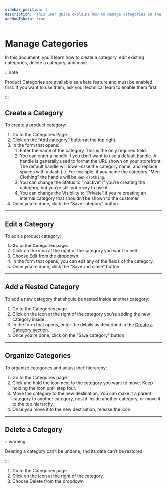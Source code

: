 ```yaml
---
sidebar_position: 3
description: 'This user guide explains how to manage categories on the Medusa Admin. Learn how to create a category, edit existing categories, delete a category, and more.'
addHowToData: true
---
```



# Manage Categories

In this document, you’ll learn how to create a category, edit existing categories, delete a category, and more.

:::note

Product Categories are available as a beta feature and must be enabled first. If you want to use them, ask your technical team to enable them first.

:::

## Create a Category

To create a product category:

1. Go to the Categories Page.
2. Click on the “Add category” button at the top right.
3. In the form that opens:
    1. Enter the name of the category. This is the only required field.
    2. You can enter a handle if you don’t want to use a default handle. A handle is generally used to format the URL shown on your storefront. The default handle will lower-case the category name, and replace spaces with a dash (-). For example, if you name the category “Men Clothing” the handle will be `men-clothing`.
    3. You can change the Status to “Inactive” if you’re creating the category, but you’re still not ready to use it.
    4. You can change the Visibility to “Private” if you’re creating an internal category that shouldn’t be shown to the customer.
4. Once you’re done, click the “Save category” button.

---

## Edit a Category

To edit a product category:

1. Go to the Categories page.
2. Click on the <UiIcon lightIcon="https://res.cloudinary.com/dza7lstvk/image/upload/v1667999308/Medusa%20Docs/UI%20Icons/1ordBC6_ssysel.png" darkIcon="https://res.cloudinary.com/dza7lstvk/image/upload/v1667999326/Medusa%20Docs/UI%20Icons/dSwWYBH_stzgoi.png" alt="three dots" /> icon at the right of the category you want to edit.
3. Choose Edit from the dropdown.
4. In the form that opens, you can edit any of the fields of the category.
5. Once you’re done, click the “Save and close” button.

---

## Add a Nested Category

To add a new category that should be nested inside another category:

1. Go to the Categories page.
2. Click on the <UiIcon lightIcon="https://res.cloudinary.com/dza7lstvk/image/upload/v1667999131/Medusa%20Docs/UI%20Icons/1hL8NiW_lqmjcq.png" darkIcon="https://res.cloudinary.com/dza7lstvk/image/upload/v1667999150/Medusa%20Docs/UI%20Icons/8LtkPqW_jyqz5i.png" alt="plus" /> icon at the right of the category you’re adding the new category inside.
3. In the form that opens, enter the details as described in the [Create a Category section](#create-a-category).
4. Once you’re done, click on the “Save category” button.

---

## Organize Categories

To organize categories and adjust their hierarchy:

1. Go to the Categories page.
2. Click and hold the <UiIcon lightIcon="https://res.cloudinary.com/dza7lstvk/image/upload/v1667999654/Medusa%20Docs/UI%20Icons/zp2QTbO_io0f7i.png" darkIcon="https://res.cloudinary.com/dza7lstvk/image/upload/v1667999668/Medusa%20Docs/UI%20Icons/ZPpOcvi_h14vyz.png" alt="grip" /> icon next to the category you want to move. Keep holding the icon until step four.
3. Move the category to the new destination. You can make it a parent category to another category, nest it inside another category, or move it to the top hierarchy.
4. Once you move it to the new destination, release the <UiIcon lightIcon="https://res.cloudinary.com/dza7lstvk/image/upload/v1667999654/Medusa%20Docs/UI%20Icons/zp2QTbO_io0f7i.png" darkIcon="https://res.cloudinary.com/dza7lstvk/image/upload/v1667999668/Medusa%20Docs/UI%20Icons/ZPpOcvi_h14vyz.png" alt="grip" /> icon.

---

## Delete a Category

:::warning

Deleting a category can’t be undone, and its data can’t be restored.

:::

1. Go to the Categories page.
2. Click on the <UiIcon lightIcon="https://res.cloudinary.com/dza7lstvk/image/upload/v1667999308/Medusa%20Docs/UI%20Icons/1ordBC6_ssysel.png" darkIcon="https://res.cloudinary.com/dza7lstvk/image/upload/v1667999326/Medusa%20Docs/UI%20Icons/dSwWYBH_stzgoi.png" alt="three dots" /> icon at the right of the category.
3. Choose Delete from the dropdown.
